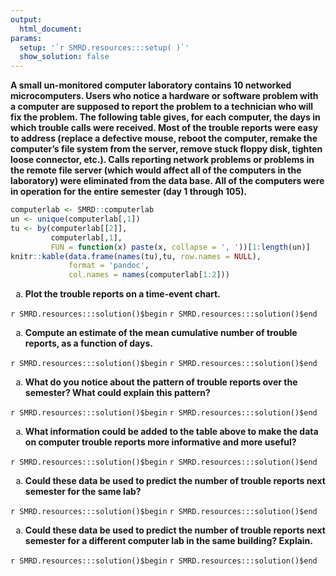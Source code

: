 ```yaml
---
output:
  html_document:
params:
  setup: '`r SMRD.resources:::setup( )`'
  show_solution: false
---
```


__A small un-monitored computer laboratory contains 10 networked microcomputers. Users who notice a hardware or software problem with a computer are supposed to report the problem to a technician who will fix the problem.  The following table gives, for each computer, the days in which trouble calls were received. Most of the trouble reports were easy to address (replace a defective mouse, reboot the computer, remake the computer's file system from the server, remove stuck floppy disk, tighten loose connector, etc.). Calls reporting network problems or problems in the remote file server (which would affect all of the computers in the laboratory) were eliminated from the data base. All of the computers were in operation for the entire semester (day 1 through 105).__
```r
computerlab <- SMRD::computerlab
un <- unique(computerlab[,1])
tu <- by(computerlab[[2]], 
         computerlab[,1], 
         FUN = function(x) paste(x, collapse = ', '))[1:length(un)]
knitr::kable(data.frame(names(tu),tu, row.names = NULL), 
             format = 'pandoc',
             col.names = names(computerlab[1:2]))
```

a. __Plot the trouble reports on a time-event chart.__

`r SMRD.resources:::solution()$begin`
`r SMRD.resources:::solution()$end`

a. __Compute an estimate of the mean cumulative number of trouble reports, as a function of days.__

`r SMRD.resources:::solution()$begin`
`r SMRD.resources:::solution()$end`

a. __What do you notice about the pattern of trouble reports over the semester? What could explain this pattern?__

`r SMRD.resources:::solution()$begin`
`r SMRD.resources:::solution()$end`

a. __What information could be added to the table above to make the data on computer trouble reports more informative and more useful?__

`r SMRD.resources:::solution()$begin`
`r SMRD.resources:::solution()$end`

a. __Could these data be used to predict the number of trouble reports next semester for the same lab?__

`r SMRD.resources:::solution()$begin`
`r SMRD.resources:::solution()$end`

a. __Could these data be used to predict the number of trouble reports next semester for a different computer lab in the same building? Explain.__

`r SMRD.resources:::solution()$begin`
`r SMRD.resources:::solution()$end`
